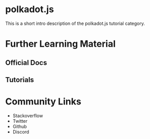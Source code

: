# polkadot.js

This is a short intro description of the polkadot.js tutorial category.

# Further Learning Material

## Official Docs

## Tutorials

# Community Links
- Stackoverflow
- Twitter
- Github
- Discord